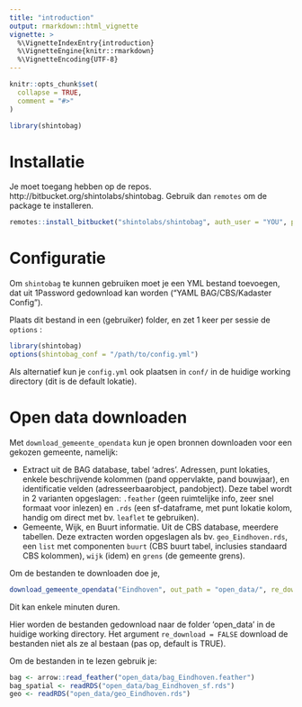 ```yaml
---
title: "introduction"
output: rmarkdown::html_vignette
vignette: >
  %\VignetteIndexEntry{introduction}
  %\VignetteEngine{knitr::rmarkdown}
  %\VignetteEncoding{UTF-8}
---
```


```r
knitr::opts_chunk$set(
  collapse = TRUE,
  comment = "#>"
)
```

```r
library(shintobag)
```

# Installatie

Je moet toegang hebben op de repos. http://bitbucket.org/shintolabs/shintobag. Gebruik dan `remotes` om de package te installeren.

```r
remotes::install_bitbucket("shintolabs/shintobag", auth_user = "YOU", password = "PASS")
```



# Configuratie

Om `shintobag` te kunnen gebruiken moet je een YML bestand toevoegen, dat uit 1Password gedownload kan worden ("YAML BAG/CBS/Kadaster Config").

Plaats dit bestand in een (gebruiker) folder, en zet 1 keer per sessie de `options` :

```r
library(shintobag)
options(shintobag_conf = "/path/to/config.yml")
```

Als alternatief kun je `config.yml` ook plaatsen in `conf/` in de huidige working directory (dit is de default lokatie).


# Open data downloaden

Met `download_gemeente_opendata` kun je open bronnen downloaden voor een gekozen gemeente, namelijk:

- Extract uit de BAG database, tabel 'adres'. Adressen, punt lokaties, enkele beschrijvende kolommen (pand oppervlakte, pand bouwjaar), en identificatie velden (adresseerbaarobject, pandobject). Deze tabel wordt in 2 varianten opgeslagen: `.feather` (geen ruimtelijke info, zeer snel formaat voor inlezen) en `.rds` (een sf-dataframe, met punt lokatie kolom, handig om direct met bv. `leaflet` te gebruiken).
- Gemeente, Wijk, en Buurt informatie. Uit de CBS database, meerdere tabellen. Deze extracten worden opgeslagen als bv. `geo_Eindhoven.rds`, een `list` met componenten `buurt` (CBS buurt tabel, inclusies standaard CBS kolommen), `wijk` (idem) en `grens` (de gemeente grens).

Om de bestanden te downloaden doe je,

```r
download_gemeente_opendata("Eindhoven", out_path = "open_data/", re_download = FALSE)
```

Dit kan enkele minuten duren.

Hier worden de bestanden gedownload naar de folder 'open_data' in de huidige working directory. Het argument `re_download = FALSE` download de bestanden niet als ze al bestaan (pas op, default is TRUE).

Om de bestanden in te lezen gebruik je:

```r
bag <- arrow::read_feather("open_data/bag_Eindhoven.feather")
bag_spatial <- readRDS("open_data/bag_Eindhoven_sf.rds")
geo <- readRDS("open_data/geo_Eindhoven.rds")
```

















